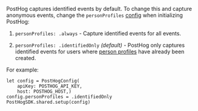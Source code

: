 PostHog captures identified events by default. To change this and capture anonymous events, change the `personProfiles` [config](/docs/libraries/ios#all-configuration-options) when initializing PostHog:

1. `personProfiles: .always` - Capture identified events for all events.

2. `personProfiles: .identifiedOnly` _(default)_ - PostHog only captures identified events for users where [person profiles](/docs/data/persons) have already been created.

For example:

```ios
let config = PostHogConfig(
    apiKey: POSTHOG_API_KEY, 
    host: POSTHOG_HOST,) 
config.personProfiles = .identifiedOnly
PostHogSDK.shared.setup(config)
```